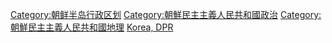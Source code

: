 {{Commonscat|Subdivisions of North Korea}}
{{Catmore}}

[[Category:朝鲜半岛行政区划|Category:朝鲜半岛行政区划]]
[[Category:朝鮮民主主義人民共和國政治|Category:朝鮮民主主義人民共和國政治]]
[[Category:朝鮮民主主義人民共和國地理|Category:朝鮮民主主義人民共和國地理]]
[[Category:亞洲國家行政區劃|Korea, DPR]]